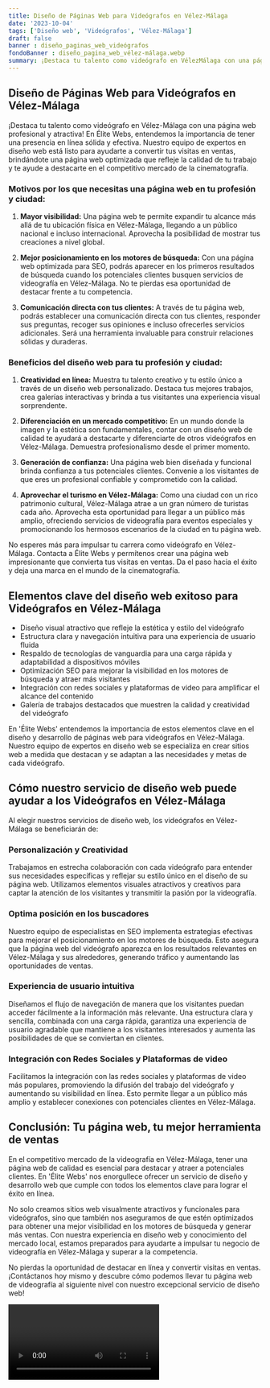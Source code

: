 ```yaml
---
title: Diseño de Páginas Web para Videógrafos en Vélez-Málaga
date: '2023-10-04'
tags: ['Diseño web', 'Videógrafos', 'Vélez-Málaga']
draft: false
banner : diseño_paginas_web_videógrafos
fondoBanner : diseño_pagina_web_vélez-málaga.webp
summary: ¡Destaca tu talento como videógrafo en VélezMálaga con una página web profesional y atractiva! En Élite Webs, entendemos la importancia de tener una presencia en línea sólida y efectiva. Nuestro equipo de expertos en diseño web está listo para ayudarte a convertir tus visitas en ventas, brindándote una página web optimizada que refleje la calidad de tu trabajo y te ayude a destacarte en el competitivo mercado de la cinematografía.
---
```


## Diseño de Páginas Web para Videógrafos en Vélez-Málaga

¡Destaca tu talento como videógrafo en Vélez-Málaga con una página web profesional y atractiva! En Élite Webs, entendemos la importancia de tener una presencia en línea sólida y efectiva. Nuestro equipo de expertos en diseño web está listo para ayudarte a convertir tus visitas en ventas, brindándote una página web optimizada que refleje la calidad de tu trabajo y te ayude a destacarte en el competitivo mercado de la cinematografía.

### Motivos por los que necesitas una página web en tu profesión y ciudad:

1. **Mayor visibilidad:** Una página web te permite expandir tu alcance más allá de tu ubicación física en Vélez-Málaga, llegando a un público nacional e incluso internacional. Aprovecha la posibilidad de mostrar tus creaciones a nivel global.

2. **Mejor posicionamiento en los motores de búsqueda:** Con una página web optimizada para SEO, podrás aparecer en los primeros resultados de búsqueda cuando los potenciales clientes busquen servicios de videografía en Vélez-Málaga. No te pierdas esa oportunidad de destacar frente a tu competencia.

3. **Comunicación directa con tus clientes:** A través de tu página web, podrás establecer una comunicación directa con tus clientes, responder sus preguntas, recoger sus opiniones e incluso ofrecerles servicios adicionales. Será una herramienta invaluable para construir relaciones sólidas y duraderas.

### Beneficios del diseño web para tu profesión y ciudad:

1. **Creatividad en línea:** Muestra tu talento creativo y tu estilo único a través de un diseño web personalizado. Destaca tus mejores trabajos, crea galerías interactivas y brinda a tus visitantes una experiencia visual sorprendente.

2. **Diferenciación en un mercado competitivo:** En un mundo donde la imagen y la estética son fundamentales, contar con un diseño web de calidad te ayudará a destacarte y diferenciarte de otros videógrafos en Vélez-Málaga. Demuestra profesionalismo desde el primer momento.

3. **Generación de confianza:** Una página web bien diseñada y funcional brinda confianza a tus potenciales clientes. Convenie a los visitantes de que eres un profesional confiable y comprometido con la calidad.

4. **Aprovechar el turismo en Vélez-Málaga:** Como una ciudad con un rico patrimonio cultural, Vélez-Málaga atrae a un gran número de turistas cada año. Aprovecha esta oportunidad para llegar a un público más amplio, ofreciendo servicios de videografía para eventos especiales y promocionando los hermosos escenarios de la ciudad en tu página web.

No esperes más para impulsar tu carrera como videógrafo en Vélez-Málaga. Contacta a Élite Webs y permítenos crear una página web impresionante que convierta tus visitas en ventas. Da el paso hacia el éxito y deja una marca en el mundo de la cinematografía.

<GifSeo />

<Cta />

## Elementos clave del diseño web exitoso para Videógrafos en Vélez-Málaga

- Diseño visual atractivo que refleje la estética y estilo del videógrafo
- Estructura clara y navegación intuitiva para una experiencia de usuario fluida
- Respaldo de tecnologías de vanguardia para una carga rápida y adaptabilidad a dispositivos móviles
- Optimización SEO para mejorar la visibilidad en los motores de búsqueda y atraer más visitantes
- Integración con redes sociales y plataformas de video para amplificar el alcance del contenido
- Galería de trabajos destacados que muestren la calidad y creatividad del videógrafo

En 'Élite Webs' entendemos la importancia de estos elementos clave en el diseño y desarrollo de páginas web para videógrafos en Vélez-Málaga. Nuestro equipo de expertos en diseño web se especializa en crear sitios web a medida que destacan y se adaptan a las necesidades y metas de cada videógrafo.

## Cómo nuestro servicio de diseño web puede ayudar a los Videógrafos en Vélez-Málaga

Al elegir nuestros servicios de diseño web, los videógrafos en Vélez-Málaga se beneficiarán de:

### Personalización y Creatividad
Trabajamos en estrecha colaboración con cada videógrafo para entender sus necesidades específicas y reflejar su estilo único en el diseño de su página web. Utilizamos elementos visuales atractivos y creativos para captar la atención de los visitantes y transmitir la pasión por la videografía.

### Optima posición en los buscadores
Nuestro equipo de especialistas en SEO implementa estrategias efectivas para mejorar el posicionamiento en los motores de búsqueda. Esto asegura que la página web del videógrafo aparezca en los resultados relevantes en Vélez-Málaga y sus alrededores, generando tráfico y aumentando las oportunidades de ventas.

### Experiencia de usuario intuitiva
Diseñamos el flujo de navegación de manera que los visitantes puedan acceder fácilmente a la información más relevante. Una estructura clara y sencilla, combinada con una carga rápida, garantiza una experiencia de usuario agradable que mantiene a los visitantes interesados y aumenta las posibilidades de que se conviertan en clientes.

### Integración con Redes Sociales y Plataformas de video
Facilitamos la integración con las redes sociales y plataformas de video más populares, promoviendo la difusión del trabajo del videógrafo y aumentando su visibilidad en línea. Esto permite llegar a un público más amplio y establecer conexiones con potenciales clientes en Vélez-Málaga.

## Conclusión: Tu página web, tu mejor herramienta de ventas

En el competitivo mercado de la videografía en Vélez-Málaga, tener una página web de calidad es esencial para destacar y atraer a potenciales clientes. En 'Élite Webs' nos enorgullece ofrecer un servicio de diseño y desarrollo web que cumple con todos los elementos clave para lograr el éxito en línea.

No solo creamos sitios web visualmente atractivos y funcionales para videógrafos, sino que también nos aseguramos de que estén optimizados para obtener una mejor visibilidad en los motores de búsqueda y generar más ventas. Con nuestra experiencia en diseño web y conocimiento del mercado local, estamos preparados para ayudarte a impulsar tu negocio de videografía en Vélez-Málaga y superar a la competencia.

No pierdas la oportunidad de destacar en línea y convertir visitas en ventas. ¡Contáctanos hoy mismo y descubre cómo podemos llevar tu página web de videografía al siguiente nivel con nuestro excepcional servicio de diseño web!

<Video />

<CtaBot job='Videógrafos' city='Vélez-Málaga'/>

<Gmaps query='Vélez-Málaga+españa+maps' />